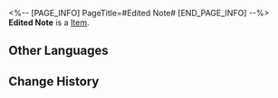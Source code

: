 <%-- [PAGE_INFO]
PageTitle=#Edited Note#
[END_PAGE_INFO] --%>
{{Item Infobox
|title       = Edited Note
|id          = 149979
|image       = Item Edited Note.png
|type        = 
|invCategory = Missions
|rarity      = 1
|effect      = 
|description = In the note, there is a curved arrow pointing clockwise, another pointing counterclockwise, and another pointing clockwise. Next to the drawing, there is a comment that reads "Might have something to do with a certain kind of rotatable structure."
}}
{{Description|1=''"...G&mdash;Give me back that piece of paper, or I'll take it!"''}}
'''Edited Note''' is a [[Item]].

==Other Languages==
{{Other Languages
|en   = Edited Note
|zhs  = 修订过的手记
|zht  = 修訂過的手記
|ja   = 訂正した手記
|ko   = 수정된 노트
|es   = Nota corregida
|fr   = Note réécrite
|ru   = Исправленная записка
|th   = บันทึกที่แก้ไขแล้ว
|vi   = Sổ Tay Đã Chỉnh Sửa
|de   = Bearbeitete Notizen
|id   = Catatan yang Direvisi
|pt   = Comentário Editado
}}

==Change History==
{{Change History|2.0}}